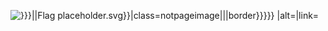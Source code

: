 <span class="flagicon">[[File:{{#if:{{{1|}}}|{{{1}}}|Flag placeholder.svg}}|class=notpageimage|{{{size|23x15px}}}|{{{border|{{#if:{{{1|}}}|border}}}}} |alt=|link=]]</span><noinclude>{{documentation}}</noinclude>